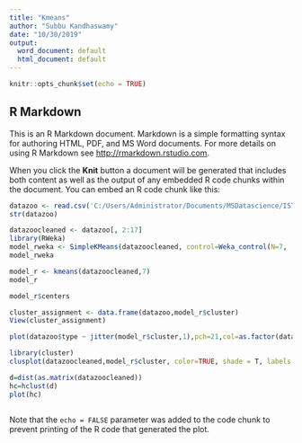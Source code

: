 ```yaml
---
title: "Kmeans"
author: "Subbu Kandhaswamy"
date: "10/30/2019"
output:
  word_document: default
  html_document: default
---
```


```r
knitr::opts_chunk$set(echo = TRUE)
```

## R Markdown

This is an R Markdown document. Markdown is a simple formatting syntax for authoring HTML, PDF, and MS Word documents. For more details on using R Markdown see <http://rmarkdown.rstudio.com>.

When you click the **Knit** button a document will be generated that includes both content as well as the output of any embedded R code chunks within the document. You can embed an R code chunk like this:

```r
datazoo <- read.csv('C:/Users/Administrator/Documents/MSDatascience/IST707/Week4/zoo.csv')
str(datazoo)
```
```r
datazoocleaned <- datazoo[, 2:17]
library(RWeka)
model_rweka <- SimpleKMeans(datazoocleaned, control=Weka_control(N=7,  S=100))
model_rweka
```

```r
model_r <- kmeans(datazoocleaned,7)
model_r
```
```r
model_r$centers

```

```r
cluster_assignment <- data.frame(datazoo,model_r$cluster)
View(cluster_assignment)
```

  

```r
plot(datazoo$type ~ jitter(model_r$cluster,1),pch=21,col=as.factor(datazoo$milk))
```



```r
library(cluster)
clusplot(datazoocleaned,model_r$cluster, color=TRUE, shade = T, labels = 2, lines = 0) # plot clusters
```


```r

d=dist(as.matrix(datazoocleaned))
hc=hclust(d)
plot(hc)
```


```r

```
Note that the `echo = FALSE` parameter was added to the code chunk to prevent printing of the R code that generated the plot.
